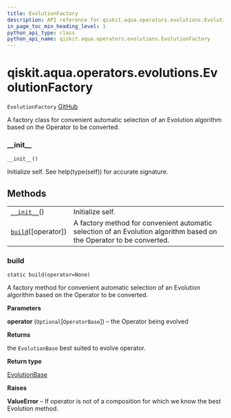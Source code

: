 ```yaml
---
title: EvolutionFactory
description: API reference for qiskit.aqua.operators.evolutions.EvolutionFactory
in_page_toc_min_heading_level: 1
python_api_type: class
python_api_name: qiskit.aqua.operators.evolutions.EvolutionFactory
---
```


# qiskit.aqua.operators.evolutions.EvolutionFactory

<span id="qiskit.aqua.operators.evolutions.EvolutionFactory" />

`EvolutionFactory` [GitHub](https://github.com/qiskit-community/qiskit-aqua/tree/stable/0.9/qiskit/aqua/operators/evolutions/evolution_factory.py "view source code")

A factory class for convenient automatic selection of an Evolution algorithm based on the Operator to be converted.

### \_\_init\_\_

<span id="qiskit.aqua.operators.evolutions.EvolutionFactory.__init__" />

`__init__()`

Initialize self. See help(type(self)) for accurate signature.

## Methods

|                                                                                                                                            |                                                                                                                      |
| ------------------------------------------------------------------------------------------------------------------------------------------ | -------------------------------------------------------------------------------------------------------------------- |
| [`__init__`](#qiskit.aqua.operators.evolutions.EvolutionFactory.__init__ "qiskit.aqua.operators.evolutions.EvolutionFactory.__init__")()   | Initialize self.                                                                                                     |
| [`build`](#qiskit.aqua.operators.evolutions.EvolutionFactory.build "qiskit.aqua.operators.evolutions.EvolutionFactory.build")(\[operator]) | A factory method for convenient automatic selection of an Evolution algorithm based on the Operator to be converted. |

### build

<span id="qiskit.aqua.operators.evolutions.EvolutionFactory.build" />

`static build(operator=None)`

A factory method for convenient automatic selection of an Evolution algorithm based on the Operator to be converted.

**Parameters**

**operator** (`Optional`\[`OperatorBase`]) – the Operator being evolved

**Returns**

the `EvolutionBase` best suited to evolve operator.

**Return type**

[EvolutionBase](qiskit.aqua.operators.evolutions.EvolutionBase "qiskit.aqua.operators.evolutions.EvolutionBase")

**Raises**

**ValueError** – If operator is not of a composition for which we know the best Evolution method.

